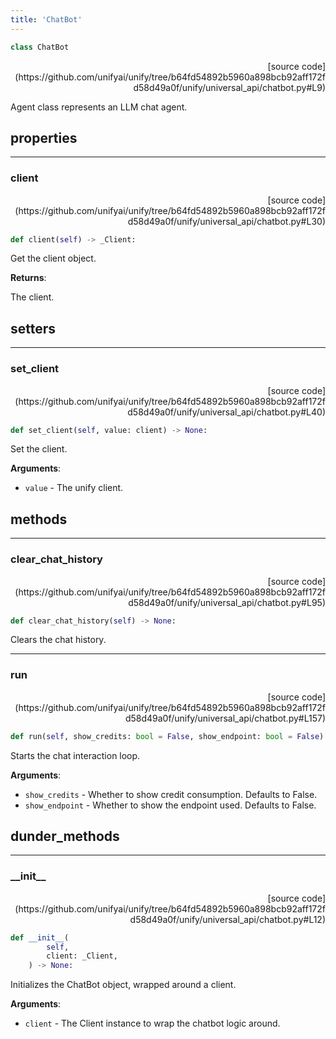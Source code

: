 ```yaml
---
title: 'ChatBot'
---
```


```python
class ChatBot
```

<p align="right">[source code](https://github.com/unifyai/unify/tree/b64fd54892b5960a898bcb92aff172fd58d49a0f/unify/universal_api/chatbot.py#L9)</p>

Agent class represents an LLM chat agent.

## properties

---

### client

<p align="right">[source code](https://github.com/unifyai/unify/tree/b64fd54892b5960a898bcb92aff172fd58d49a0f/unify/universal_api/chatbot.py#L30)</p>

```python
def client(self) -> _Client:
```

Get the client object.  

**Returns**:

The client.

## setters

---

### set\_client

<p align="right">[source code](https://github.com/unifyai/unify/tree/b64fd54892b5960a898bcb92aff172fd58d49a0f/unify/universal_api/chatbot.py#L40)</p>

```python
def set_client(self, value: client) -> None:
```

Set the client.  

**Arguments**:

- `value` - The unify client.

## methods

---

### clear\_chat\_history

<p align="right">[source code](https://github.com/unifyai/unify/tree/b64fd54892b5960a898bcb92aff172fd58d49a0f/unify/universal_api/chatbot.py#L95)</p>

```python
def clear_chat_history(self) -> None:
```

Clears the chat history.

---

### run

<p align="right">[source code](https://github.com/unifyai/unify/tree/b64fd54892b5960a898bcb92aff172fd58d49a0f/unify/universal_api/chatbot.py#L157)</p>

```python
def run(self, show_credits: bool = False, show_endpoint: bool = False) -> None:
```

Starts the chat interaction loop.

**Arguments**:

- `show_credits` - Whether to show credit consumption. Defaults to False.
- `show_endpoint` - Whether to show the endpoint used. Defaults to False.

## dunder_methods

---

### \_\_init\_\_

<p align="right">[source code](https://github.com/unifyai/unify/tree/b64fd54892b5960a898bcb92aff172fd58d49a0f/unify/universal_api/chatbot.py#L12)</p>

```python
def __init__(
        self,
        client: _Client,
    ) -> None:
```

Initializes the ChatBot object, wrapped around a client.

**Arguments**:

- `client` - The Client instance to wrap the chatbot logic around.